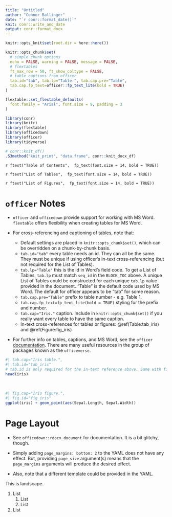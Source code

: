 ```yaml
---
title: "Untitled"
author: "Connor Ballinger"
date: "`r conr::format_date()`"
knit: conr::write_and_date
output: conr::format_docx
---
```


```r
knitr::opts_knit$set(root.dir = here::here())

knitr::opts_chunk$set(
  # simple chunk options
  echo = FALSE, warning = FALSE, message = FALSE,
  # flextables
  ft_max_row = 50, ft_show_coltype = FALSE,
  # table captions from officer
  tab.id="tab", tab.lp="Table:", tab.cap.pre="Table",
  tab.cap.fp_text=officer::fp_text_lite(bold = TRUE)
)

flextable::set_flextable_defaults(
  font.family = "Arial", font.size = 9, padding = 3
)

library(conr)
library(knitr)
library(flextable)
library(officedown)
library(officer)
library(tidyverse)

# conr::knit_df()
.S3method("knit_print", "data.frame", conr::knit_docx_df)
```

`r ftext("Table of Contents",  fp_text(font.size = 14, bold = TRUE))`

<!---BLOCK_TOC--->

`r ftext("List of Tables",  fp_text(font.size = 14, bold = TRUE))`

<!---BLOCK_TOC{seq_id: 'Table'}--->

`r ftext("List of Figures",  fp_text(font.size = 14, bold = TRUE))`

<!---BLOCK_TOC{seq_id: 'Figure'}--->

<!---Below is documentation which can be deleted. This comment won't appear in output-->

# `officer` Notes

- `officer` and `officedown` provide support for working with MS Word. `flextable` offers flexibility when creating tables for MS Word.

- For cross-referencing and captioning of tables, note that:

     - Default settings are placed in `knitr::opts_chunk$set()`, which can be overridden on a chunk-by-chunk basis.
     - `tab.id="tab"` every table needs an id. They can all be the same. They must be unique if using officer's in-text cross-referencing (but not required for the List of Tables).
     - `tab.lp="Table"` this is the id in Word's field code. To get a List of Tables, `tab.lp` must match `seq_id` in the `BLOCK_TOC` above. A unique List of Tables could be constructed for each unique `tab.lp` value provided in the document. "Table" is the default code used by MS Word. The default for officer appears to be "tab" for some reason.
     - `tab.cap.pre="Table"` prefix to table number - e.g. Table 1.
     - `tab.cap.fp_text=fp_text_lite(bold = TRUE)` styling for the prefix and number.
     - `tab.cap="Iris."` caption. Include in `knitr::opts_chunk$set()` if you really want every table to have the same caption.
     - In-text cross-references for tables or figures: \@ref(Table:tab_iris) and \@ref(Figure:fig_iris)

- For further info on tables, captions, and MS Word, see the `officer` [documentation](https://davidgohel.github.io/officer/reference/opts_current_table.html). There are many useful resources in the group of packages known as the `officeverse`.

```r
#| tab.cap="Iris table.",
#| tab.id="tab_iris" 
# tab.id is only required for the in-text reference above. Same with fig.id below.
head(iris)
```

<br>
```r
#| fig.cap="Iris figure.",
#| fig.id="fig_iris" 
ggplot(iris) + geom_point(aes(Sepal.Length, Sepal.Width))
```

# Page Layout

- See `officedown::rdocx_document` for documentation. It is a bit glitchy, though.

- Simply adding `page_margins: bottom: 2` to the YAML does not have any effect. But, providing `page_size` argument(s) means that the `page_margins` arguments will produce the desired effect.

- Also, note that a different template could be provided in the YAML.

<!---BLOCK_LANDSCAPE_START--->

This is landscape.

1. List
    1. List
    1. List
1. List

<!---BLOCK_LANDSCAPE_STOP--->
